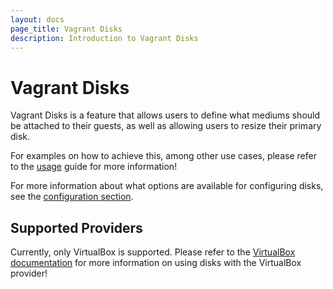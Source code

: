 ```yaml
---
layout: docs
page_title: Vagrant Disks
description: Introduction to Vagrant Disks
---
```


# Vagrant Disks

Vagrant Disks is a feature that allows users to define what mediums should be attached
to their guests, as well as allowing users to resize their primary disk.

For examples on how to achieve this, among other use cases, please refer to the [usage](/vagrant/docs/disks/usage)
guide for more information!

For more information about what options are available for configuring disks, see the
[configuration section](/vagrant/docs/disks/configuration).

## Supported Providers

Currently, only VirtualBox is supported. Please refer to the [VirtualBox documentation](/vagrant/docs/disks/virtualbox) for more information on using disks with the VirtualBox provider!
